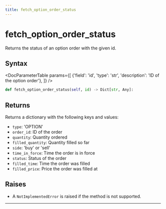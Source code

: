 ```yaml
---
title: fetch_option_order_status
---
```


# fetch_option_order_status

Returns the status of an option order with the given id.

## Syntax

<DocParameterTable params={[
    {'field': 'id', 'type': 'str', 'description': 'ID of the option order'},
]} />

```python
def fetch_option_order_status(self, id) -> Dict[str, Any]:
```

## Returns

Returns a dictionary with the following keys and values:
- `type`: 'OPTION'
- `order_id`: ID of the order
- `quantity`: Quantity ordered
- `filled_quantity`: Quantity filled so far
- `side`: 'buy' or 'sell'
- `time_in_force`: Time the order is in force
- `status`: Status of the order
- `filled_time`: Time the order was filled
- `filled_price`: Price the order was filled at

## Raises
- A `NotImplementedError` is raised if the method is not supported.
---
